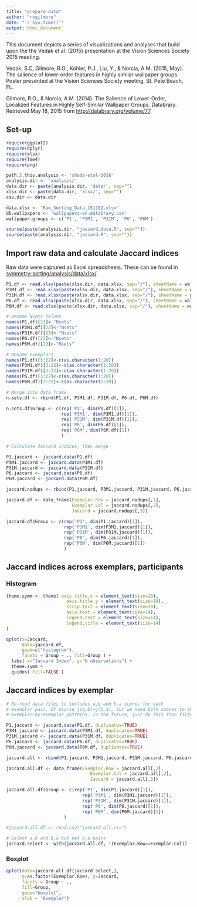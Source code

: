 ```yaml
---
title: "prepare-data"
author: "rogilmore"
date: "`r Sys.time()`"
output: html_document
---
```


This document depicts a series of visualizations and analyses that build upon the the Vedak et al. (2015) presentation at the Vision Sciences Society 2015 meeting.

Vedak, S.C, Gilmore, R.O., Kohler, P.J., Liu, Y., & Norcia, A.M. (2015, May). The salience of lower-order features in highly similar wallpaper groups. Poster presented at the Vision Sciences Society meeting, St. Pete Beach, FL.

Gilmore, R.O., & Norcia, A.M. (2014). The Salience of Lower-Order, Localized Features in Highly Self-Similar Wallpaper Groups. Databrary. Retrieved May 18, 2015 from <http://databrary.org/volume/77>.

## Set-up

```r
require(ggplot2)
require(dplyr)
require(xlsx)
require(lme4)
require(png)

path.2.this.analysis <- 'shade-etal-2016'
analysis.dir <- 'analysis/'
data.dir <- paste(analysis.dir, 'data/', sep="")
xlsx.dir <- paste(data.dir, 'xlsx/', sep="")
csv.dir <- data.dir

data.xlsx <- 'Raw_Sorting_Data_151102.xlsx'
db.wallpapers <- 'wallpapers-on-databrary.csv'
wallpaper.groups <- c('P1', 'P3M1', 'P31M', 'P6', 'P6M')

source(paste(analysis.dir, "jaccard.data.R", sep=""))
source(paste(analysis.dir, "jaccard.R", sep=""))
```

## Import raw data and calculate Jaccard indices

Raw data were captured as Excel spreadsheets. These can be found in [symmetry-sorting/analysis/data/xlsx/](symmetry-sorting/analysis/data/xlsx/).

```r

P1.df <- read.xlsx(paste(xlsx.dir, data.xlsx, sep="/"), sheetName = wallpaper.groups[1])
P3M1.df <- read.xlsx(paste(xlsx.dir, data.xlsx, sep="/"), sheetName = wallpaper.groups[2])
P31M.df <- read.xlsx(paste(xlsx.dir, data.xlsx, sep="/"), sheetName = wallpaper.groups[3])
P6.df <- read.xlsx(paste(xlsx.dir, data.xlsx, sep="/"), sheetName = wallpaper.groups[4])
P6M.df <- read.xlsx(paste(xlsx.dir, data.xlsx, sep="/"), sheetName = wallpaper.groups[5])

# Rename NSets column
names(P1.df)[23]<-"Nsets"
names(P3M1.df)[23]<-"Nsets"
names(P31M.df)[23]<-"Nsets"
names(P6.df)[23]<-"Nsets"
names(P6M.df)[23]<-"Nsets"

# Rename exemplars
names(P1.df)[3:22]<-c(as.character(1:20))
names(P3M1.df)[3:22]<-c(as.character(1:20))
names(P31M.df)[3:22]<-c(as.character(1:20))
names(P6.df)[3:22]<-c(as.character(1:20))
names(P6M.df)[3:22]<-c(as.character(1:20))

# Merge into data frame
n.sets.df <- rbind(P1.df, P3M1.df, P31M.df, P6.df, P6M.df)

n.sets.df$Group <- c(rep('P1', dim(P1.df)[1]),
                     rep('P3M1', dim(P3M1.df)[1]),
                     rep('P31M', dim(P31M.df)[1]),
                     rep('P6', dim(P6.df)[1]),
                     rep('P6M', dim(P6M.df)[1])
                     )
```

```r
# Calculate Jaccard indices, then merge

P1.jaccard <- jaccard.data(P1.df)
P3M1.jaccard <- jaccard.data(P3M1.df)
P31M.jaccard <- jaccard.data(P31M.df)
P6.jaccard <- jaccard.data(P6.df)
P6M.jaccard <- jaccard.data(P6M.df)

jaccard.nodups <- rbind(P1.jaccard, P3M1.jaccard, P31M.jaccard, P6.jaccard, P6M.jaccard)

jaccard.df <- data_frame(Exemplar.Row = jaccard.nodups[,1],
                         Exemplar.Col = jaccard.nodups[,2],
                         Jaccard = jaccard.nodups[,3])

jaccard.df$Group <- c(rep('P1', dim(P1.jaccard)[1]),
                      rep('P3M1', dim(P3M1.jaccard)[1]),
                      rep('P31M', dim(P31M.jaccard)[1]),
                      rep('P6', dim(P6.jaccard)[1]),
                      rep('P6M', dim(P6M.jaccard)[1])
                      )
```

## Jaccard indices across exemplars, participants

### Histogram
```r
theme.symm <- theme( axis.title.x = element_text(size=18),
                       axis.title.y = element_text(size=18),
                       strip.text = element_text(size=16),
                       axis.text = element_text(size=14),
                       legend.text = element_text(size=14),
                       legend.title = element_text(size=14)
)

qplot(x=Jaccard,
      data=jaccard.df,
      geom=c("histogram"),
      facets = Group ~ ., fill=Group ) +
  labs( x="Jaccard Index", y="N observations") +
  theme.symm +
  guides( fill=FALSE )
```

## Jaccard indices by exemplar

```r
# Re-read data files to includes a,b and b,a scores for each
# exemplar pair. Of course j(a,b)=j(b,a), but we need both scores to show
# exemplar-by-exemplar patterns. In the future, just do this then filter.

P1.jaccard <- jaccard.data(P1.df, duplicates=TRUE)
P3M1.jaccard <- jaccard.data(P3M1.df, duplicates=TRUE)
P31M.jaccard <- jaccard.data(P31M.df, duplicates=TRUE)
P6.jaccard <- jaccard.data(P6.df, duplicates=TRUE)
P6M.jaccard <- jaccard.data(P6M.df, duplicates=TRUE)

jaccard.all <- rbind(P1.jaccard, P3M1.jaccard, P31M.jaccard, P6.jaccard, P6M.jaccard)

jaccard.all.df <- data_frame(Exemplar.Row = jaccard.all[,1],
                                Exemplar.Col = jaccard.all[,2],
                                Jaccard = jaccard.all[,3])

jaccard.all.df$Group <- c(rep('P1', dim(P1.jaccard)[1]),
                             rep('P3M1', dim(P3M1.jaccard)[1]),
                             rep('P31M', dim(P31M.jaccard)[1]),
                             rep('P6', dim(P6.jaccard)[1]),
                             rep('P6M', dim(P6M.jaccard)[1])
                      )

#jaccard.all.df <- read.csv("jaccard-all.csv")

# Select a,b and b,a but not a,a pairs
jaccard.select <- with(jaccard.all.df, !(Exemplar.Row==Exemplar.Col))
```

### Boxplot

```r
qplot(data=jaccard.all.df[jaccard.select,],
      x=as.factor(Exemplar.Row), y=Jaccard,
      facets = Group ~ .,
      fill=Group,
      geom="boxplot",
      xlab = "Exemplar")
```
